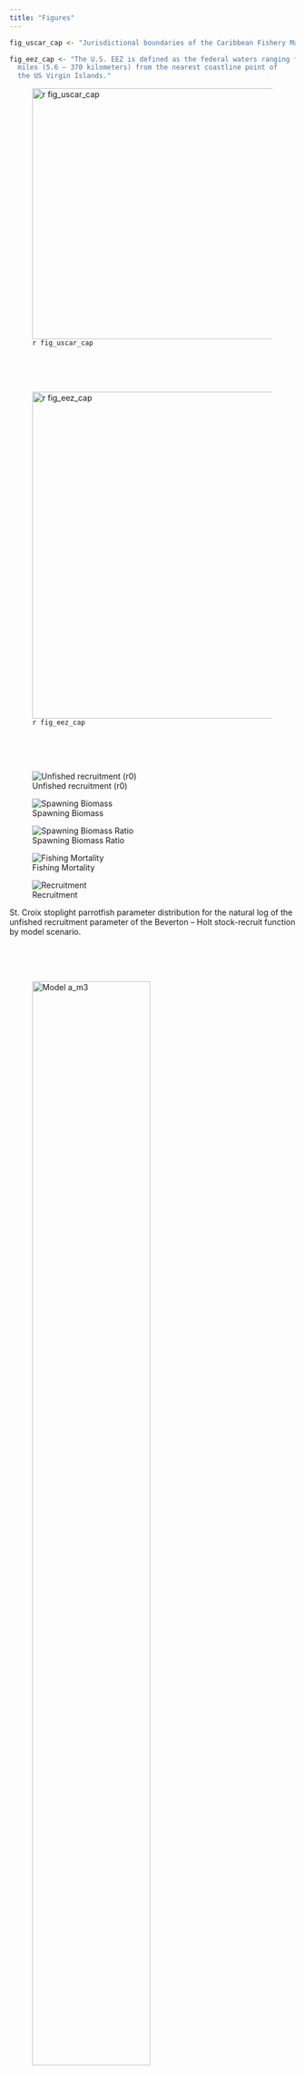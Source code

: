 ```yaml
---
title: "Figures"
---
```


```r
fig_uscar_cap <- "Jurisdictional boundaries of the Caribbean Fishery Management Council."

fig_eez_cap <- "The U.S. EEZ is defined as the federal waters ranging from 3 to 200 nautical 
  miles (5.6 – 370 kilometers) from the nearest coastline point of 
  the US Virgin Islands."
```

![`r fig_uscar_cap`](https://www.fisheries.noaa.gov/s3//styles/original/s3/dam-migration/island_group_management_areas.jpg?itok=5wvkxme2){#fig-uscar width="4.6in"}

\
\
\

![`r fig_eez_cap`](https://www.fisheries.noaa.gov/s3//styles/original/s3/dam-migration/carib_map_stx.jpg?itok=yeYHZ8gy){#fig-eez width="6in"}

\
\
\

::: {#fig-par layout-ncol="2"}

![Unfished recruitment (r0)](/Scenarios/plots_m3/compare16_densities_SR_LN(R0).png){#fig-r0}

![Spawning Biomass](/Scenarios/plots_m3_plain/compare2_spawnbio_uncertainty.png){#fig-ssb}

![Spawning Biomass Ratio](/Scenarios/plots_m3_plain/compare4_Bratio_uncertainty.png){#fig-ssb-ratio}

![Fishing Mortality](/Scenarios/plots_m3/compare8_Fvalue_uncertainty.png){#fig-f}

![Recruitment](/Scenarios/plots_m3_plain/compare10_recruits_uncertainty.png){#fig-recruits}

St. Croix stoplight parrotfish parameter distribution for the natural log of the unfished recruitment parameter of the Beverton – Holt stock-recruit function by model scenario.
:::

\
\
\

::: {#fig-jitter layout-ncol="2"}
![Model a_m3](/Scenarios/84_stx_f3_5cm_010641_0041_a_m3/diagnostics/jitter/Total_Likelihood.png){width="70%"}

![Model b_m3](/Scenarios/84_stx_f3_5cm_010641_0041_b_m3/diagnostics/jitter/Total_Likelihood.png){width="70%"}

![Model v1_m3](/Scenarios/84_stx_f3_5cm_010641_0041_v1_m3/diagnostics/jitter/Total_Likelihood.png){width="70%"}

![Model v3_m3](/Scenarios/84_stx_f3_5cm_010641_0041_v3_m3/diagnostics/jitter/Total_Likelihood.png){width="70%"}

![Model v7_m3](/Scenarios/84_stx_f3_5cm_010641_0041_v7_m3/diagnostics/jitter/Total_Likelihood.png){width="70%"}

St. Croix stoplight parrotfish jitter analysis total likelihood. Each panel gives the results of 30 model runs where the starting parameter values for each run were randomly changed by 20% from the base model's values using a uniform distribution in cumulative normal space.
:::

\
\
\

::: {#fig-cpue layout-ncol="2"}

![a_m3](/Scenarios/84_stx_f3_5cm_010641_0041_a_m3/plots/index2_cpuefit_NCRMP.png)

![v1_m3](/Scenarios/84_stx_f3_5cm_010641_0041_v1_m3/plots/index2_cpuefit_NCRMP.png)

![v3_m3](/Scenarios/84_stx_f3_5cm_010641_0041_v3_m3/plots/index2_cpuefit_NCRMP.png)

![v7_m3](/Scenarios/84_stx_f3_5cm_010641_0041_v7_m3/plots/index2_cpuefit_NCRMP.png)


St. Croix stoplight parrotfish National Coral Reef Monitoring Program observed (open circles) and predicted (blue line) indices of relative abundance and associated standard errors by modeling scenario. Lines indicate 95% uncertainty interval around observed index values based on the model assumption of lognormal error.
:::

\
\
\

::: {#fig-lenfit layout-ncol="2"}

![a_m3](/Scenarios/84_stx_f3_5cm_010641_0041_a_m3/plots/comp_lenfit__aggregated_across_time.png){width="65%"}

![b_m3](/Scenarios/84_stx_f3_5cm_010641_0041_b_m3/plots/comp_lenfit__aggregated_across_time.png){width="65%"}

![v1_m3](/Scenarios/84_stx_f3_5cm_010641_0041_v1_m3/plots/comp_lenfit__aggregated_across_time.png){width="65%"}

![v3_m3](/Scenarios/84_stx_f3_5cm_010641_0041_v3_m3/plots/comp_lenfit__aggregated_across_time.png){width="65%"}

![v7_m3](/Scenarios/84_stx_f3_5cm_010641_0041_v7_m3/plots/comp_lenfit__aggregated_across_time.png){width="65%"}

St. Croix stoplight parrotfish observed and predicted length distributions aggregated across years for the Commercial Dive and NCRMP length compositions by modeling scenario. Green lines represent predicted length compositions, while gray regions represent observed length compositions. The effective sample size used to weight the length composition data is provided by N adj (the input sample size), and N eff (the calculated effective sample size used in the McAllister-Ianelli tuning method), are shown in the upper right corners.
:::

\
\
\

::: {#fig-lenfit-ncrmp layout-ncol="2"}

![b_m3](/Scenarios/84_stx_f3_5cm_010641_0041_b_m3/plots/comp_lenfit_flt2mkt0.png){width="107%"}

![v1_m3](/Scenarios/84_stx_f3_5cm_010641_0041_v1_m3/plots/comp_lenfit_flt2mkt0.png){width="107%"}

![v7_m3](/Scenarios/84_stx_f3_5cm_010641_0041_v7_m3/plots/comp_lenfit_flt2mkt0.png){width="107%"}

St. Croix stoplight parrotfish observed and predicted length distributions for the NCRMP length composition data by year and modeling scenario. Green lines represent predicted length compositions, while gray regions represent observed length compositions. The effective sample size used to weight the length composition data is provided by N adj (the input sample size), and N eff (the calculated effective sample size used in the McAllister-Ianelli tuning method), are shown in the upper right corners.
:::

\
\
\

::: {#fig-meanlen-ncrmp layout-ncol="2"}

![b_m3](/Scenarios/84_stx_f3_5cm_010641_0041_b_m3/plots/comp_lenfit_data_weighting_TA1-8_NCRMP.png)

![v1_m3](/Scenarios/84_stx_f3_5cm_010641_0041_v1_m3/plots/comp_lenfit_data_weighting_TA1-8_NCRMP.png)

![v7_m3](/Scenarios/84_stx_f3_5cm_010641_0041_v7_m3/plots/comp_lenfit_data_weighting_TA1-8_NCRMP.png)

St. Croix stoplight parrotfish observed (open circles) and predicted (blue line) mean length by year and modeling scenario.
:::

\
\
\

::: {#fig-retro layout-ncol="2"}

![a_m3](/Scenarios/84_stx_f3_5cm_010641_0041_a_m3/diagnostics/retro/plots/retro_SSB.png){width="65%"}

![b_m3](/Scenarios/84_stx_f3_5cm_010641_0041_b_m3/diagnostics/retro/plots/retro_SSB.png){width="65%"}

![v1_m3](/Scenarios/84_stx_f3_5cm_010641_0041_v1_m3/diagnostics/retro/plots/retro_SSB.png){width="65%"}

![v3_m3](/Scenarios/84_stx_f3_5cm_010641_0041_v3_m3/diagnostics/retro/plots/retro_SSB.png){width="65%"}

![v7_m3](/Scenarios/84_stx_f3_5cm_010641_0041_v7_m3/diagnostics/retro/plots/retro_SSB.png){width="65%"}


St. Croix stoplight parrotfish retrospective analysis of spawning stock biomass (SSB) conducted by refitting models after removing five years of observation, one year at a time sequentially. Mohn's rho statistics and the corresponding "hindcast rho" measure the severity of retrospective patterns. One-year-ahead projections denoted by color-coded dashed lines with terminal points. Grey shaded areas are the 95% confidence intervals.
:::

\
\
\

::: {#fig-profile-r0 layout-ncol="2"}

![a_m3](/Scenarios/84_stx_f3_5cm_010641_0041_a_m3/diagnostics/profile_r0/profile_plot_likelihood.png){width="75%"}

![b_m3](/Scenarios/84_stx_f3_5cm_010641_0041_b_m3/diagnostics/profile_r0/profile_plot_likelihood.png){width="75%"}

![v1_m3](/Scenarios/84_stx_f3_5cm_010641_0041_v1_m3/diagnostics/profile_r0/profile_plot_likelihood.png){width="75%"}

![v3_m3](/Scenarios/84_stx_f3_5cm_010641_0041_v3_m3/diagnostics/profile_r0/profile_plot_likelihood.png){width="75%"}

![v7_m3](/Scenarios/84_stx_f3_5cm_010641_0041_v7_m3/diagnostics/profile_r0/profile_plot_likelihood.png){width="75%"}


St. Croix stoplight parrotfish R0 profile.
:::

\
\
\

::: {#fig-profile-eqcatch layout-ncol="2"}

![a_m3](/Scenarios/84_stx_f3_5cm_010641_0041_a_m3/diagnostics/profile_eqcatch/profile_plot_likelihood.png){width="75%"}

![b_m3](/Scenarios/84_stx_f3_5cm_010641_0041_b_m3/diagnostics/profile_eqcatch/profile_plot_likelihood.png){width="75%"}

![v1_m3](/Scenarios/84_stx_f3_5cm_010641_0041_v1_m3/diagnostics/profile_eqcatch/profile_plot_likelihood.png){width="75%"}

![v3_m3](/Scenarios/84_stx_f3_5cm_010641_0041_v3_m3/diagnostics/profile_eqcatch/profile_plot_likelihood.png){width="75%"}

![v7_m3](/Scenarios/84_stx_f3_5cm_010641_0041_v7_m3/diagnostics/profile_eqcatch/profile_plot_likelihood.png){width="75%"}


St. Croix stoplight parrotfish Initial F profile.
:::

\
\
\

::: {#fig-profile-k layout-ncol="2"}

![a_m3](/Scenarios/84_stx_f3_5cm_010641_0041_a_m3/diagnostics/profile_k/profile_plot_likelihood.png){width="75%"}

![b_m3](/Scenarios/84_stx_f3_5cm_010641_0041_b_m3/diagnostics/profile_k/profile_plot_likelihood.png){width="75%"}

![v1_m3](/Scenarios/84_stx_f3_5cm_010641_0041_v1_m3/diagnostics/profile_k/profile_plot_likelihood.png){width="75%"}

![v3_m3](/Scenarios/84_stx_f3_5cm_010641_0041_v3_m3/diagnostics/profile_k/profile_plot_likelihood.png){width="75%"}

![v7_m3](/Scenarios/84_stx_f3_5cm_010641_0041_v7_m3/diagnostics/profile_k/profile_plot_likelihood.png){width="75%"}


St. Croix stoplight parrotfish Initial F profile.
:::
